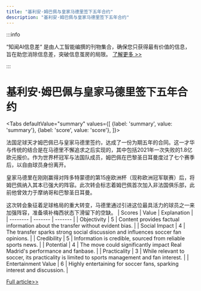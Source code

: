 ```yaml
---
title: "基利安·姆巴佩与皇家马德里签下五年合约"
description: "基利安·姆巴佩与皇家马德里签下五年合约"
---
```



:::info

“知闻AI信息差“ 是由人工智能编撰的刊物集合，确保您只获得最有价值的信息，旨在助您消除信息差，突破信息茧房的局限。  [了解更多 >>](/)

:::

# 基利安·姆巴佩与皇家马德里签下五年合约


<Tabs
	defaultValue="summary"
	values={[
	{label: 'summary', value: 'summary'},
	{label: 'score', value: 'score'},
]}>
<TabItem value="summary">


法国足球天才姆巴佩已与皇家马德里签约，达成了一份为期五年的合同。这一才华与传统的结合是在马德里不懈追求之后实现的，其中包括2021年一次失败的1.8亿欧元报价。作为世界杯冠军与法国队成员，姆巴佩在巴黎圣日耳曼度过了七个赛季后，以自由球员身份离开。

皇家马德里在刚刚赢得对阵多特蒙德的第15座欧洲杯（现称欧洲冠军联赛）后，将姆巴佩纳入其本已强大的阵容。此次转会标志着姆巴佩首次加入非法国俱乐部，此前他曾效力于摩纳哥和巴黎圣日耳曼。

这次转会象征着足球格局的重大转变，马德里通过引进这位最具活力的球员之一来加强阵容，准备填补梅西状态下滑留下的空缺。
</TabItem>
<TabItem value="score">
	| Scores     | Value   | Explanation |
	| -------- | ------- | ------- |
	| Objectivity  | 5    | Content provides factual information about the transfer without evident bias.    |
	| Social Impact | 4     | The transfer sparks strong social discussion and influences soccer fan opinions.    |
	| Credibility    | 5    | Information is credible, sourced from reliable sports news.    |
	| Potential    | 4    | The move could significantly impact Real Madrid's performance and fanbase.    |
	| Practicality    | 3    | While relevant to soccer, its practicality is limited to sports management and fan interest.    |
	| Entertainment Value    | 6    | Highly entertaining for soccer fans, sparking interest and discussion.    |
</TabItem>
</Tabs>

[Full article>>](https://apnews.com/article/kylian-mbappe-real-madrid-f6425745768cac282329cea19af8fdd9)
